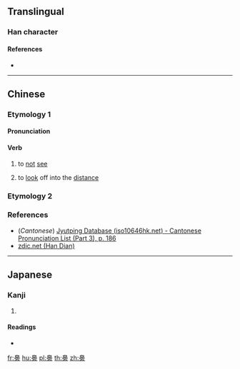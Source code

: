 {{character info/new}}
==Translingual==

===Han character===
{{Han char|rn=132|rad=自|as=09|sn=15|four=|canj=HUJCS|ids=⿳自穴方}}

====References====
* {{Han ref|kx=1000.280|dkj=30124|dj=1457.030|hdz=53048.200|uh=81F1|ud=33265}}
----

==Chinese==
{{zh-forms}}

===Etymology 1===

====Pronunciation====
{{zh-pron
|m=mián
|c=min4
|mc=y
|oc=y
|ma=
|cat=v
}}

====Verb====
{{zh-verb}}

# to [[not]] [[see]]
# {{lb|zh|literary}} to [[look]] off into the [[distance]]

===Etymology 2===
{{zh-see|籩}}

===References===
* (''Cantonese'') [http://www.iso10646hk.net/jp/document/download.jsp Jyutping Database (iso10646hk.net) - Cantonese Pronunciation List (Part 3), p. 186]
* [http://www.zdic.net/z/22/js/81F1.htm zdic.net (Han Dian)]

----

==Japanese==

===Kanji===
{{ja-kanji|grade=|rs=自09}}

# {{defn|lang=ja|sort=自09}}

====Readings====
* {{ja-readings|on=[[べん]] (ben), [[めん]] (men)|kun=|nanori=}}

[[fr:臱]]
[[hu:臱]]
[[pl:臱]]
[[th:臱]]
[[zh:臱]]